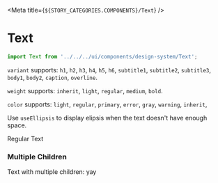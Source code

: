 
<Meta title={`${STORY_CATEGORIES.COMPONENTS}/Text`} />

# Text

```js
import Text from '../../../ui/components/design-system/Text';
```

`variant` supports: `h1`, `h2`, `h3`, `h4`, `h5`, `h6`, `subtitle1`, `subtitle2`, `subtitle3`, `body1`, `body2`, `caption`, `overline`.

`weight` supports: `inherit`, `light`, `regular`, `medium`, `bold`.

`color` supports: `light`, `regular`, `primary`, `error`, `gray`, `warning`, `inherit`,

Use `useEllipsis` to display elipsis when the text doesn't have enough space.


<Preview>
  <Story name="Regular">
    <Text variant="body2" color="regular" weight="regular">
      Regular Text
    </Text>
  </Story>
</Preview>

### Multiple Children

<Preview>
  <Story name="Multiple Children">
    <Text variant="body2" color="regular" weight="regular">
      <Text variant="body2">
        <span style={{fontWeight: 500}}>Text with multiple children:</span> yay
      </Text>
    </Text>
  </Story>
</Preview>
